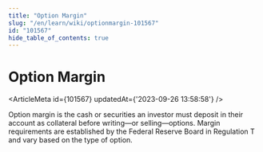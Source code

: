```yaml
---
title: "Option Margin"
slug: "/en/learn/wiki/optionmargin-101567"
id: "101567"
hide_table_of_contents: true
---
```



# Option Margin

<ArticleMeta id={101567} updatedAt={'2023-09-26 13:58:58'} />
<div className='border-solid border-b border-t-0 my-4 border-[var(--ifm-color-gray-300)]' />

Option margin is the cash or securities an investor must deposit in their account as collateral before writing—or selling—options. Margin requirements are established by the Federal Reserve Board in Regulation T and vary based on the type of option.

